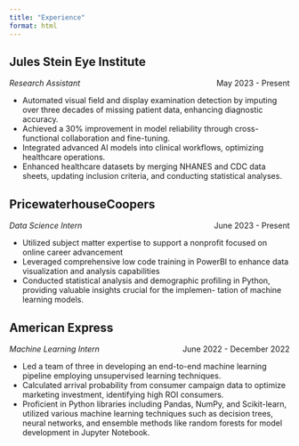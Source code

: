 ```yaml
---
title: "Experience"
format: html
---
```


## Jules Stein Eye Institute
<div style="overflow: hidden;">
  <div style="float: left;">*Research Assistant*</div>
  <div style="float: right;">May 2023 - Present</div>
</div>

- Automated visual field and display examination detection by imputing over three decades of missing patient data, enhancing diagnostic accuracy. 
- Achieved a 30% improvement in model reliability through cross- functional collaboration and fine-tuning. 
- Integrated advanced AI models into clinical workflows, optimizing healthcare operations. 
- Enhanced healthcare datasets by merging NHANES and CDC data sheets, updating inclusion criteria, and conducting statistical analyses.

## PricewaterhouseCoopers
<div style="overflow: hidden;">
  <div style="float: left;">*Data Science Intern*</div>
  <div style="float: right;">June 2023 - Present</div>
</div>
- Utilized subject matter expertise to support a nonprofit focused on online career advancement
- Leveraged comprehensive low code training in PowerBI to enhance data visualization and analysis capabilities
- Conducted statistical analysis and demographic profiling in Python, providing valuable insights crucial for the implemen- tation of machine learning models.

## American Express
<div style="overflow: hidden;">
  <div style="float: left;">*Machine Learning Intern*</div>
  <div style="float: right;">June 2022 - December 2022</div>
</div>

- Led a team of three in developing an end-to-end machine learning pipeline employing unsupervised learning techniques.
- Calculated arrival probability from consumer campaign data to optimize marketing investment, identifying high ROI consumers.
- Proficient in Python libraries including Pandas, NumPy, and Scikit-learn, utilized various machine learning techniques such as decision trees, neural networks, and ensemble methods like random forests for model development in Jupyter Notebook.